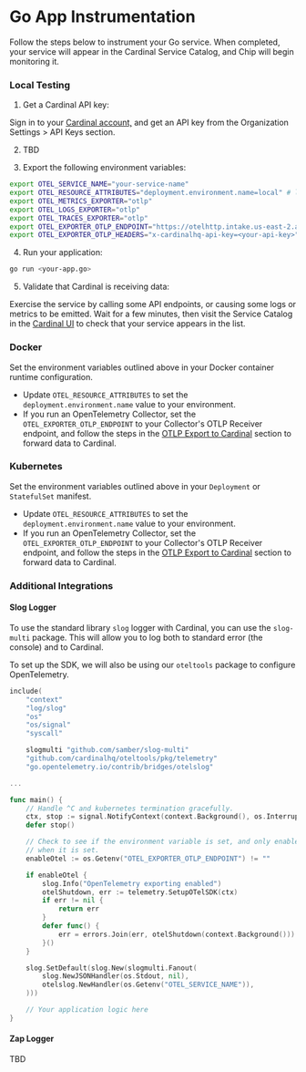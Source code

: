 # Go App Instrumentation

Follow the steps below to instrument your Go service. When completed, your service will appear in the Cardinal Service Catalog, and Chip will begin monitoring it.

### Local Testing

1. Get a Cardinal API key:

Sign in to your [Cardinal account,](http://app.cardinalhq.io) and get an API key from the Organization Settings > API Keys section.

2. TBD

3. Export the following environment variables:

```sh copy
export OTEL_SERVICE_NAME="your-service-name"
export OTEL_RESOURCE_ATTRIBUTES="deployment.environment.name=local" # local/dev/staging/prod
export OTEL_METRICS_EXPORTER="otlp"
export OTEL_LOGS_EXPORTER="otlp"
export OTEL_TRACES_EXPORTER="otlp"
export OTEL_EXPORTER_OTLP_ENDPOINT="https://otelhttp.intake.us-east-2.aws.cardinalhq.io"
export OTEL_EXPORTER_OTLP_HEADERS="x-cardinalhq-api-key=<your-api-key>" # Set your API key
```

4. Run your application:

```sh copy
go run <your-app.go>
```

5. Validate that Cardinal is receiving data:

Exercise the service by calling some API endpoints, or causing some logs or metrics to be emitted. Wait for a few minutes, then visit the Service Catalog in the [Cardinal UI](http://app.cardinalhq.io) to check that your service appears in the list.

### Docker

Set the environment variables outlined above in your Docker container runtime configuration.

- Update `OTEL_RESOURCE_ATTRIBUTES` to set the `deployment.environment.name` value to your environment.
- If you run an OpenTelemetry Collector, set the `OTEL_EXPORTER_OTLP_ENDPOINT` to your Collector's OTLP Receiver endpoint, and follow the steps in the [OTLP Export to Cardinal](/otel-collectors/export-to-cardinal) section to forward data to Cardinal.

### Kubernetes

Set the environment variables outlined above in your `Deployment` or `StatefulSet` manifest.

- Update `OTEL_RESOURCE_ATTRIBUTES` to set the `deployment.environment.name` value to your environment.
- If you run an OpenTelemetry Collector, set the `OTEL_EXPORTER_OTLP_ENDPOINT` to your Collector's OTLP Receiver endpoint, and follow the steps in the [OTLP Export to Cardinal](/otel-collectors/export-to-cardinal) section to forward data to Cardinal.

### Additional Integrations

#### Slog Logger

To use the standard library `slog` logger with Cardinal, you can use the `slog-multi` package.
This will allow you to log both to standard error (the console) and to Cardinal.

To set up the SDK, we will also be using our `oteltools` package to configure OpenTelemetry.

```go
include(
    "context"
    "log/slog"
    "os"
    "os/signal"
  	"syscall"

    slogmulti "github.com/samber/slog-multi"
	"github.com/cardinalhq/oteltools/pkg/telemetry"
    "go.opentelemetry.io/contrib/bridges/otelslog"

...

func main() {
    // Handle ^C and kubernetes termination gracefully.
    ctx, stop := signal.NotifyContext(context.Background(), os.Interrupt, syscall.SIGTERM)
    defer stop()

    // Check to see if the environment variable is set, and only enable it
    // when it is set.
    enableOtel := os.Getenv("OTEL_EXPORTER_OTLP_ENDPOINT") != ""

    if enableOtel {
        slog.Info("OpenTelemetry exporting enabled")
		otelShutdown, err := telemetry.SetupOTelSDK(ctx)
        if err != nil {
            return err
        }
        defer func() {
            err = errors.Join(err, otelShutdown(context.Background()))
        }()
    }

    slog.SetDefault(slog.New(slogmulti.Fanout(
        slog.NewJSONHandler(os.Stdout, nil),
        otelslog.NewHandler(os.Getenv("OTEL_SERVICE_NAME")),
    )))

    // Your application logic here
}
```

#### Zap Logger

TBD

